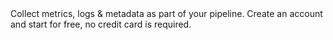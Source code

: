 <CardGroup cols={2}>
  <Card title="Install dbt package" href="/cloud/onboarding/quickstart-dbt-package" icon="square-1" iconType="duotone" color="#F2386C">
    Collect metrics, logs & metadata as part of your pipeline. 
  </Card>
  <Card title="Singup to Cloud" href="/cloud/onboarding/signup" icon="square-2" iconType="duotone" color="#F2386C">
    Create an account and start for free, no credit card is required.
  </Card>
</CardGroup>